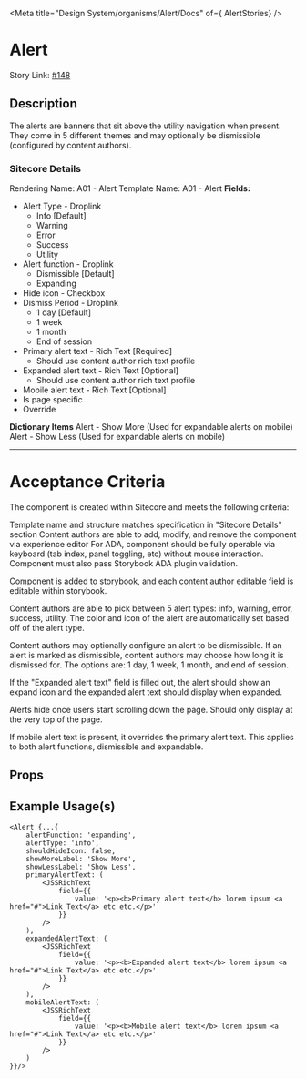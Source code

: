 
<Meta title="Design System/organisms/Alert/Docs" of={ AlertStories} />

# Alert

Story Link: [#148](https://github.com/ahc-digital/migration-planning-tracking/issues/148)

## Description
The alerts are banners that sit above the utility navigation when present. They come in 5 different themes and may optionally be dismissible (configured by content authors).

### Sitecore Details
Rendering Name: A01 - Alert
Template Name: A01 - Alert
**Fields:**
- Alert Type - Droplink
  - Info [Default]
  - Warning
  - Error
  - Success
  - Utility
- Alert function - Droplink
  - Dismissible [Default]
  - Expanding
- Hide icon - Checkbox
- Dismiss Period - Droplink
  - 1 day [Default]
  - 1 week
  - 1 month
  - End of session
- Primary alert text - Rich Text [Required]
  - Should use content author rich text profile
- Expanded alert text - Rich Text [Optional]
  - Should use content author rich text profile
- Mobile alert text - Rich Text [Optional]
- Is page specific
- Override

**Dictionary Items**
Alert - Show More (Used for expandable alerts on mobile)
Alert - Show Less (Used for expandable alerts on mobile)

---
# Acceptance Criteria
The component is created within Sitecore and meets the following criteria:

Template name and structure matches specification in "Sitecore Details" section
Content authors are able to add, modify, and remove the component via experience editor
For ADA, component should be fully operable via keyboard (tab index, panel toggling, etc) without mouse interaction. Component must also pass Storybook ADA plugin validation.

Component is added to storybook, and each content author editable field is editable within storybook.

Content authors are able to pick between 5 alert types: info, warning, error, success, utility. The color and icon of the alert are automatically set based off of the alert type.

Content authors may optionally configure an alert to be dismissible. If an alert is marked as dismissible, content authors may choose how long it is dismissed for. The options are: 1 day, 1 week, 1 month, and end of session.

If the "Expanded alert text" field is filled out, the alert should show an expand icon and the expanded alert text should display when expanded.

Alerts hide once users start scrolling down the page. Should only display at the very top of the page.

If mobile alert text is present, it overrides the primary alert text. This applies to both alert functions, dismissible and expandable.

<Stories />

## Props
<Controls />


## Example Usage(s)
```tsx
<Alert {...{
    alertFunction: 'expanding',
    alertType: 'info',
    shouldHideIcon: false,
    showMoreLabel: 'Show More',
    showLessLabel: 'Show Less',
    primaryAlertText: (
        <JSSRichText
            field={{
                value: '<p><b>Primary alert text</b> lorem ipsum <a href="#">Link Text</a> etc etc.</p>'
            }}
        />
    ),
    expandedAlertText: (
        <JSSRichText
            field={{
                value: '<p><b>Expanded alert text</b> lorem ipsum <a href="#">Link Text</a> etc etc.</p>'
            }}
        />
    ),
    mobileAlertText: (
        <JSSRichText
            field={{
                value: '<p><b>Mobile alert text</b> lorem ipsum <a href="#">Link Text</a> etc etc.</p>'
            }}
        />
    )
}}/>
```
